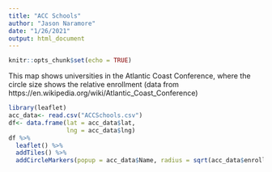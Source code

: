 ```yaml
---
title: "ACC Schools"
author: "Jason Naramore"
date: "1/26/2021"
output: html_document
---
```


```r
knitr::opts_chunk$set(echo = TRUE)
```

This map shows universities in the Atlantic Coast Conference, where the circle size shows the relative enrollment (data from https://en.wikipedia.org/wiki/Atlantic_Coast_Conference)
```r
library(leaflet)
acc_data<- read.csv("ACCSchools.csv")
df<- data.frame(lat = acc_data$lat,
                lng = acc_data$lng)
df %>%
  leaflet() %>%
  addTiles() %>%
  addCircleMarkers(popup = acc_data$Name, radius = sqrt(acc_data$enrollment)/5, weight = 1)
```

